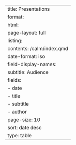 ---
title: Presentations
format:
  html:
    page-layout: full
listing:
  contents: /calm/index.qmd
  date-format: iso
  field-display-names:
    subtitle: Audience
  fields:
    - date
    - title
    - subtitle
    - author
  page-size: 10
  sort: date desc
  type: table
---